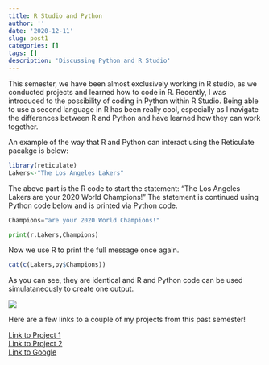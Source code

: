 ```yaml
---
title: R Studio and Python
author: ''
date: '2020-12-11'
slug: post1
categories: []
tags: []
description: 'Discussing Python and R Studio'
---
```

This semester, we have been almost exclusively working in R studio, as we conducted projects and learned how to code in R. Recently, I was introduced to the possibility of coding in Python within R Studio. Being able to use a second language in R has been really cool, especially as I navigate the differences between R and Python and have learned how they can work together.

An example of the way that R and Python can interact using the Reticulate pacakge is below:

```r
library(reticulate)
Lakers<-"The Los Angeles Lakers"
```

The above part is the R code to start the statement: "The Los Angeles Lakers are your 2020 World Champions!" The statement is continued using Python code below and is printed via Python code.

```python
Champions="are your 2020 World Champions!"

print(r.Lakers,Champions)
```

Now we use R to print the full message once again. 
```r
cat(c(Lakers,py$Champions))
```
As you can see, they are identical and R and Python code can be used simulataneously to create one output.

![](/post/2020-12-11-testblogpostfd_files/LakersChamps.jpg)

Here are a few links to a couple of my projects from this past semester!

[Link to Project 1](/project/project1/)   
[Link to Project 2](/project/project2/)   
[Link to Google](https://www.google.com)


